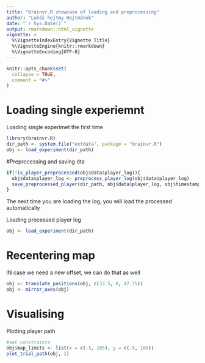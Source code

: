 ```yaml
---
title: "Brainvr.R showcase of loading and preprocessing"
author: "Lukáš hejtmy Hejtmánek"
date: "`r Sys.Date()`"
output: rmarkdown::html_vignette
vignette: >
  %\VignetteIndexEntry{Vignette Title}
  %\VignetteEngine{knitr::rmarkdown}
  %\VignetteEncoding{UTF-8}
---
```


```r
knitr::opts_chunk$set(
  collapse = TRUE,
  comment = "#>"
)
```

# Loading single experiemnt
Loading single experimet the first time

```r
library(brainvr.R)
dir_path <- system.file("extdata", package = "brainvr.R")
obj <- load_experiment(dir_path)
```
#Preprocessing and saving dta
```r
if(!is_player_preprocessed(obj$data$player_log)){
  obj$data$player_log <- preprocess_player_log(obj$data$player_log)
  save_preprocessed_player(dir_path, obj$data$player_log, obj$timestamp)
}
```

The next time you are loading the log, you will load the processed automatically

Loading processed player log
```r
obj <- load_experiment(dir_path)
```

# Recentering map
IN case we need a new offset, we can do that as well
```r
obj <- translate_positions(obj, c(33.5, 0, 47.75))
obj <- mirror_axes(obj)

```
# Visualising

Plotting player path

```r
#set constraints
obj$map_limits <- list(x = c(-5, 105), y = c(-5, 105))
plot_trial_path(obj, 1)
```